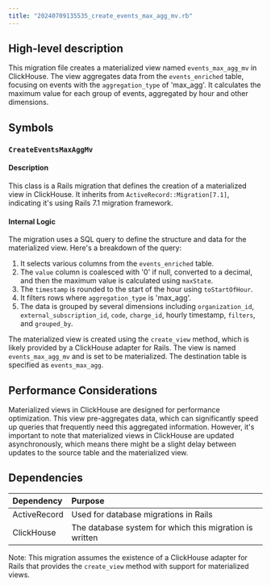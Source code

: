 ```yaml
---
title: "20240709135535_create_events_max_agg_mv.rb"
---
```


## High-level description
This migration file creates a materialized view named `events_max_agg_mv` in ClickHouse. The view aggregates data from the `events_enriched` table, focusing on events with the `aggregation_type` of 'max_agg'. It calculates the maximum value for each group of events, aggregated by hour and other dimensions.

## Symbols

### `CreateEventsMaxAggMv`
#### Description
This class is a Rails migration that defines the creation of a materialized view in ClickHouse. It inherits from `ActiveRecord::Migration[7.1]`, indicating it's using Rails 7.1 migration framework.

#### Internal Logic
The migration uses a SQL query to define the structure and data for the materialized view. Here's a breakdown of the query:

1. It selects various columns from the `events_enriched` table.
2. The `value` column is coalesced with '0' if null, converted to a decimal, and then the maximum value is calculated using `maxState`.
3. The `timestamp` is rounded to the start of the hour using `toStartOfHour`.
4. It filters rows where `aggregation_type` is 'max_agg'.
5. The data is grouped by several dimensions including `organization_id`, `external_subscription_id`, `code`, `charge_id`, hourly timestamp, `filters`, and `grouped_by`.

The materialized view is created using the `create_view` method, which is likely provided by a ClickHouse adapter for Rails. The view is named `events_max_agg_mv` and is set to be materialized. The destination table is specified as `events_max_agg`.

## Performance Considerations
Materialized views in ClickHouse are designed for performance optimization. This view pre-aggregates data, which can significantly speed up queries that frequently need this aggregated information. However, it's important to note that materialized views in ClickHouse are updated asynchronously, which means there might be a slight delay between updates to the source table and the materialized view.

## Dependencies
| Dependency | Purpose |
|:-----------|:--------|
| ActiveRecord | Used for database migrations in Rails |
| ClickHouse | The database system for which this migration is written |

Note: This migration assumes the existence of a ClickHouse adapter for Rails that provides the `create_view` method with support for materialized views.